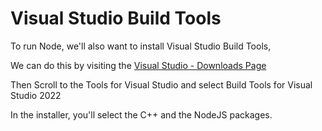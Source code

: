 # Visual Studio Build Tools

To run Node, we'll also want to install Visual Studio Build Tools,

We can do this by visiting the [Visual Studio - Downloads Page](https://visualstudio.microsoft.com/downloads/)

Then Scroll to the Tools for Visual Studio and select Build Tools for Visual Studio 2022

In the installer, you'll select the C++ and the NodeJS packages.


